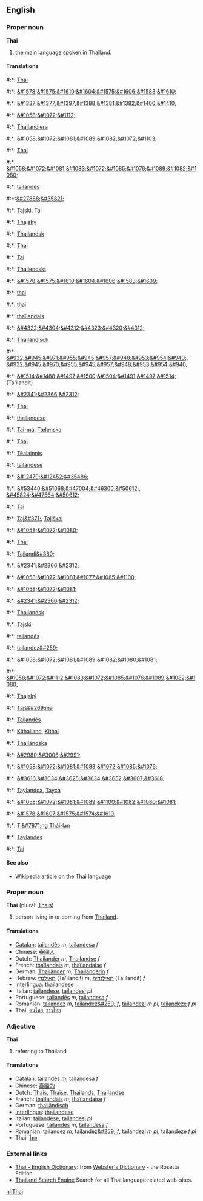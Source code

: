 ==English==
===Proper noun===
'''Thai'''

#the main language spoken in [[Thailand]].

====Translations====
#:*{{af}}: [[Thai]]
#:*{{ar}}: [[&#1578;&#1575;&#1610;&#1604;&#1575;&#1606;&#1583;&#1610;]]
#:*{{hy}}: [[&#1337;&#1377;&#1397;&#1388;&#1381;&#1382;&#1400;&#1410;]]
#:*{{az}}: [[&#1058;&#1072;&#1112;]]
#:*{{eu}}: [[Thailandiera]]
#:*{{be}}: [[&#1058;&#1072;&#1081;&#1089;&#1082;&#1072;&#1103;]]
#:*{{br}}: [[Thai]]
#:*{{bg}}: [[&#1058;&#1072;&#1081;&#1083;&#1072;&#1085;&#1076;&#1089;&#1082;&#1080;]]
#:*{{ca}}: [[tailandès]] {{m}}
#:*{{zh}}:[[&#27888;&#35821;]]
#:*{{hr}}: [[Tajski]], [[Tai]]
#:*{{cs}}: [[Thajský]]
#:*{{da}}: [[Thailandsk]]
#:*{{en}}: [[Thai]]
#:*{{et}}: [[Tai]]
#:*{{fo}}: [[Thailendskt]]
#:*{{fa}}: [[&#1578;&#1575;&#1610;&#1604;&#1606;&#1583;&#1609;]]
#:*{{fi}}: [[thai]]
#:*{{fi}}: [[thai]]
#:*{{fr}}: [[thaïlandais]] {{f}}
#:*{{ka}}: [[&#4322;&#4304;&#4312;&#4323;&#4320;&#4312;]]
#:*{{de}}: [[Thailändisch]] {{n}}
#:*{{el}}: [[&#932;&#945;&#971;&#955;&#945;&#957;&#948;&#953;&#954;&#940;]], [[&#932;&#945;&#970;&#955;&#945;&#957;&#948;&#953;&#954;&#940;]]
#:*{{he}}: [[&#1514;&#1488;&#1497;&#1500;&#1504;&#1491;&#1497;&#1514;]] (Ta'ilandit) {{f}}
#:*{{hi}}: [[&#2341;&#2366;&#2312;]]
#:*{{hu}}: [[Thai]]
#:*{{ia}}: [[thailandese]]
#:*{{is}}: [[Tai-má]], [[Tælenska]]
#:*{{id}}: [[Thai]]
#:*{{ga}}: [[Téalainnis]]
#:*{{it}}: [[tailandese]] {{m}} 
#:*{{ja}}: [[&#12479;&#12452;&#35486;]]
#:*{{ko}}: [[&#53440;&#51068;&#47004;&#46300;&#50612;]], [[&#45824;&#47564;&#50612;]]
#:*{{lv}}: [[Tai]]
#:*{{lt}}: [[Taj&#371;]], [[Tajiškai]]
#:*{{mk}}: [[&#1058;&#1072;&#1080;]]
#:*{{ml}}: [[Thai]]
#:*{{mt}}: [[Tajlandi&#380;]]
#:*{{mr}}: [[&#2341;&#2366;&#2312;]]
#:*{{mdf}}: [[&#1058;&#1072;&#1081;&#1077;&#1085;&#1100;]]
#:*{{mn}}: [[&#1058;&#1072;&#1081;]]
#:*{{ne}}: [[&#2341;&#2366;&#2312;]]
#:*{{no}}: [[Thailandsk]]
#:*{{pl}}: [[Tajski]]
#:*{{pt}}: [[tailandês]] {{m}}
#:*{{ro}}: [[tailandez&#259;]] {{f}}
#:*{{ru}}: [[&#1058;&#1072;&#1081;&#1089;&#1082;&#1080;&#1081;]]
#:*{{sr}}: [[&#1058;&#1072;&#1112;&#1083;&#1072;&#1085;&#1076;&#1089;&#1082;&#1080;]]
#:*{{sk}}: [[Thajský]]
#:*{{sl}}: [[Tajš&#269;ina]]
#:*{{es}}: [[Tailandés]]
#:*{{sw}}: [[Kithailand]], [[Kithai]]
#:*{{sv}}: [[Thailändska]]
#:*{{tm}}: [[&#2980;&#3006;&#2991;]]
#:*{{tt}}: [[&#1058;&#1072;&#1081;&#1083;&#1072;&#1085;&#1076;]]
#:*{{th}}: [[&#3616;&#3634;&#3625;&#3634;&#3652;&#3607;&#3618;]]
#:*{{tr}}: [[Taylandca]], [[Tayca]]
#:*{{uk}}: [[&#1058;&#1072;&#1081;&#1089;&#1100;&#1082;&#1080;&#1081;]]
#:*{{ur}}: [[&#1578;&#1607;&#1575;&#1574;&#1610;]]
#:*{{vi}}: [[Ti&#7871;ng Thái-lan]]
#:*{{wa}}: [[Taylandès]]
#:*{{cy}}: [[Tai]]

====See also====
*[[w:Thai language|Wikipedia article on the Thai language]]

===Proper noun===
'''Thai''' (plural: [[Thais]])

#person living in or coming from [[Thailand]].

====Translations====
*[[Catalan]]: [[tailandès]] ''m'', [[tailandesa]] ''f''
*Chinese: [[泰國人]]
*Dutch: [[Thailander]] ''m'', [[Thailandse]] ''f''
*French: [[thaïlandais]] ''m'', [[thaïlandaise]] ''f''
*German: [[Thailänder]] ''m'', [[Thailänderin]] ''f''
*Hebrew: [[תאילנדי]] (Ta'ilandit) ''m'', [[תאילנדית]] (Ta'ilandit) ''f''
*[[Interlingua]]: [[thailandese]]
*Italian: [[tailandese]], [[tailandesi]] ''pl''
*Portuguese: [[tailandês]] ''m'', [[tailandesa]] ''f''
*Romanian: [[tailandez]] ''m'', [[tailandez&#259;]] ''f'', [[tailandezi]] ''m pl'', [[tailandeze]] ''f pl''
*Thai: [[คนไทย]], [[ชาวไทย]]

===Adjective===
'''Thai'''

#referring to Thailand

====Translations====
*[[Catalan]]: [[tailandès]] ''m'', [[tailandesa]] ''f''
*Chinese: [[泰國的]]
*Dutch: [[Thais]], [[Thaise]], [[Thailands]], [[Thailandse]]
*French: [[thaïlandais]] ''m'', [[thaïlandaise]] ''f''
*German: [[thailändisch]]
*[[Interlingua]]: [[thailandese]]
*Italian: [[tailandese]], [[tailandesi]] ''pl''
*Portuguese: [[tailandês]] ''m'', [[tailandesa]] ''f''
*Romanian: [[tailandez]] ''m'', [[tailandez&#259;]] ''f'', [[tailandezi]] ''m pl'', [[tailandeze]] ''f pl''
*Thai: [[ไทย]]

=== External links ===
*[http://www.websters-online-dictionary.org/definition/Thai-english/ Thai - English Dictionary]: from [http://www.websters-online-dictionary.org/ Webster's Dictionary] - the Rosetta Edition.
*[http://www.thaipro.com Thailand Search Engine] Search for all Thai language related web-sites.

[[nl:Thai]]